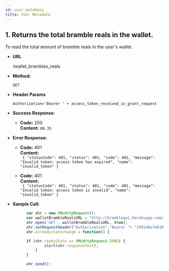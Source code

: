 ---
id: user_metadata
title: User Metadata
---

 
**1. Returns the total bramble reals in the wallet.**
---

  To read the total amount of bramble reals in the user's wallet.

* **URL**

    /wallet_brambles_reals

* **Method:**

  `GET`
  
* **Header Params**

    `Authorization='Bearer ' + access_token_received_in_grant_request`

* **Success Response:**

  * **Code:** 200 <br />
    **Content:** 
    `80.35`

* **Error Response:**

  * **Code:** 401 <br />
    **Content:** <br/>
    ` {
    "statusCode": 401,
    "status": 401,
    "code": 401,
    "message": "Invalid token: access token has expired",
    "name": "invalid_token"
    }`

  * **Code:** 401 <br />
    **Content:** <br/>
    ` {
    "statusCode": 401,
    "status": 401,
    "code": 401,
    "message": "Invalid token: access token is invalid",
    "name": "invalid_token"
   }`

* **Sample Call:**

  ```javascript
        var xhr = new XMLHttpRequest();
        var walletBrambleRealsURL = "http://brambleapi.herokuapp.com/wallet_brambles_reals";
        xhr.open('GET', walletBrambleRealsURL, true);
        xhr.setRequestHeader("Authorization","Bearer "+ "199146e7e010ffa216301333b4c8cc14b9184958");
        xhr.onreadystatechange = function() {

        if (xhr.readyState == XMLHttpRequest.DONE) {
                alert(xhr.responseText);
            }
        }

        xhr.send();
  ```